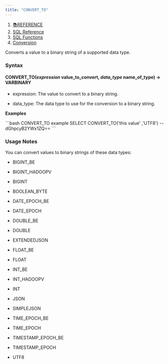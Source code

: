 ```yaml
---
title: "CONVERT_TO"
---
```


1. [📚REFERENCE](/reference)
2. [SQL Reference](/reference/sql-reference)
3. [SQL Functions](/reference/sql-reference/all-functions)
4. [Conversion](/reference/sql-reference/all-functions/conversion)

Converts a value to a binary string of a supported data type.

### Syntax

#### CONVERT\_TO(*expression* value\_to\_convert, *data\_type* name\_of\_type) → VARBINARY

* expression: The value to convert to a binary string.

* data\_type: The data type to use for the conversion to a binary string.

**Examples**

<CodeGroup>
  ```bash CONVERT_TO example
  SELECT CONVERT_TO('this value' ,'UTF8')
  -- dGhpcyB2YWx1ZQ==
  ```
</CodeGroup>

### Usage Notes

You can convert values to binary strings of these data types:

* BIGINT\_BE

* BIGINT\_HADOOPV

* BIGINT

* BOOLEAN\_BYTE

* DATE\_EPOCH\_BE

* DATE\_EPOCH

* DOUBLE\_BE

* DOUBLE

* EXTENDEDJSON

* FLOAT\_BE

* FLOAT

* INT\_BE

* INT\_HADOOPV

* INT

* JSON

* SIMPLEJSON

* TIME\_EPOCH\_BE

* TIME\_EPOCH

* TIMESTAMP\_EPOCH\_BE

* TIMESTAMP\_EPOCH

* UTF8
